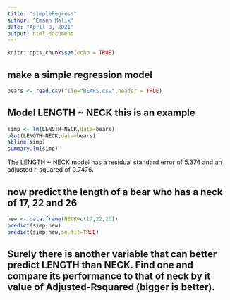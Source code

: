 ```yaml
---
title: "simpleRegress"
author: "Emann Malik"
date: "April 8, 2021"
output: html_document
---
```


```r
knitr::opts_chunk$set(echo = TRUE)
```
  
## make a simple regression model

```r
bears <- read.csv(file="BEARS.csv",header = TRUE)
```

## Model LENGTH ~ NECK  this is an example  

```r
simp <- lm(LENGTH~NECK,data=bears)
plot(LENGTH~NECK,data=bears)
abline(simp)
summary.lm(simp)
```
  
The LENGTH ~ NECK model has a residual standard error of 5.376 and an adjusted r-squared of 0.7476.
  
## now predict the length of a bear who has a neck of 17, 22 and 26


```r
new <- data.frame(NECK=c(17,22,26))
predict(simp,new)
predict(simp,new,se.fit=TRUE)
```
## Surely there is another variable that can better predict LENGTH than NECK. Find one and compare its performance to that of neck by it value of Adjusted-Rsquared (bigger is better).

